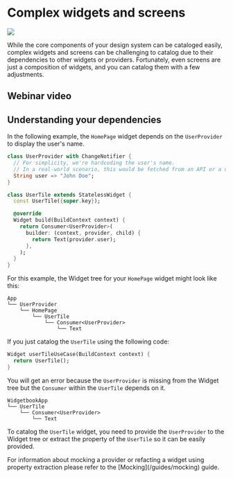 # Complex widgets and screens

<Image src="/assets/screenshots/widgetbook.png" zoom />

While the core components of your design system can be cataloged easily, complex widgets and screens can be challenging to catalog due to their dependencies to other widgets or providers. 
Fortunately, even screens are just a composition of widgets, and you can catalog them with a few adjustments.

## Webinar video

<YouTube id="ytu7ADEsukE" />

## Understanding your dependencies

In the following example, the `HomePage` widget depends on the `UserProvider` to display the user's name.

```dart
class UserProvider with ChangeNotifier {
  // For simplicity, we're hardcoding the user's name.
  // In a real-world scenario, this would be fetched from an API or a database.
  String user => "John Doe";
}
```

```dart
class UserTile extends StatelessWidget {
  const UserTile({super.key});

  @override
  Widget build(BuildContext context) {
    return Consumer<UserProvider>(
      builder: (context, provider, child) {
        return Text(provider.user);
      },
    );
  }
}
```

For this example, the Widget tree for your `HomePage` widget might look like this:

```tree
App
└── UserProvider
    └── HomePage
        └── UserTile
            └── Consumer<UserProvider>
                └── Text
```

If you just catalog the `UserTile` using the following code:

```dart
Widget userTileUseCase(BuildContext context) {
  return UserTile();
}
```

You will get an error because the `UserProvider` is missing from the Widget tree but the `Consumer` within the `UserTile` depends on it. 

```tree
WidgetbookApp
└── UserTile
    └── Consumer<UserProvider>
        └── Text
```

To catalog the `UserTile` widget, you need to provide the `UserProvider` to the Widget tree or extract the property of the `UserTile` so it can be easily provided.

<Info>
  For information about mocking a provider or refacting a widget using property extraction please refer to the [Mocking](/guides/mocking) guide.
</Info>